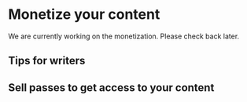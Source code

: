 
# Monetize your content

<Callout type="warning" emoji="⚠️">
  We are currently working on the monetization. Please check back later.
</Callout>

## Tips for writers

## Sell passes to get access to your content
